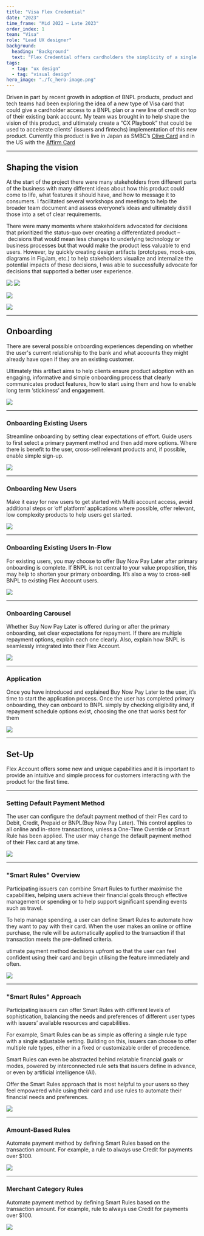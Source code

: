 ```yaml
---
title: "Visa Flex Credential"
date: "2023"
time_frame: "Mid 2022 – Late 2023"
order_index: 1
team: "Visa"
role: "Lead UX designer"
background:
  heading: "Background"
  text: "Flex Credential offers cardholders the simplicity of a single payment credential with the flexibility to seamlessly switch between payment methods and create rules to help better manage their spending."
tags:
  - tag: "ux design"
  - tag: "visual design"
hero_image: "./fc_hero-image.png"
---
```


<MdxLayout col='8' offset='4'>

Driven in part by recent growth in adoption of BNPL products, product and tech teams had been exploring the idea of a new type of Visa card that could give a cardholder access to a BNPL plan or a new line of credit on top of their existing bank account. My team was brought in to help shape the vision of this product, and ultimately create a “CX Playbook” that could be used to accelerate clients’ (issuers and fintechs) implementation of this new product. Currently this product is live in Japan as SMBC’s [Olive Card](https://www.smfg.co.jp/english/gr2023/special/special02/) and in the US with the [Affirm Card](https://www.affirm.com/card)

</MdxLayout>

<MdxLayout col='12' offset='0'>

---

## Shaping the vision

</MdxLayout>

<MdxLayout col='8' offset='4'>

At the start of the project there were many stakeholders from different parts of the business with many different ideas about how this product could come to life, what features it should have, and how to message it to consumers. I facilitated several workshops and meetings to help the broader team document and assess everyone’s ideas and ultimately distill those into a set of clear requirements.

There were many moments where stakeholders advocated for decisions that prioritized the status-quo over creating a differentiated product – decisions that would mean less changes to underlying technology or business processes but that would make the product less valuable to end users. However, by quickly creating design artifacts (prototypes, mock-ups, diagrams in FigJam, etc.) to help stakeholders visualize and internalize the potential impacts of these decisions, I was able to successfully advocate for decisions that supported a better user experience.

</MdxLayout>

<MdxLayout col='8' offset='4'>

![](./fc_vision-01.png)
![](./fc_vision-02.png)

</MdxLayout>

<MdxLayout col='12' offset='0'>

![](./fc_vision-03.png)

![](./fc_vision-04.png)

</MdxLayout>

<MdxLayout col='12' offset='0'>

---

## Onboarding

</MdxLayout>

<MdxLayout col='8' offset='4'>

There are several possible onboarding experiences depending on whether the user's current relationship to the bank and what accounts they might already have open if they are an existing customer.

Ultimately this artifact aims to help clients ensure product adoption with an engaging, informative and simple onboarding process that clearly communicates product features, how to start using them and how to enable long term ‘stickiness’ and engagement.

</MdxLayout>

<MdxLayout col='12' offset='0'>

![](./fc_onboarding-1.png)

</MdxLayout>

<MdxLayout col='8' offset='4'>

---

### Onboarding Existing Users

Streamline onboarding by setting clear expectations of effort. Guide users to first select a primary payment method and then add more options. Where there is benefit to the user, cross-sell relevant products and, if possible, enable simple sign-up.

</MdxLayout>

<MdxLayout col='12' offset='0'>

![](./fc_onboarding-2.png)

</MdxLayout>

<MdxLayout col='8' offset='4'>

---

### Onboarding New Users

Make it easy for new users to get started with Multi account access, avoid additional steps or ‘off platform’ applications where possible, offer relevant, low complexity products to help users get started.

</MdxLayout>

<MdxLayout col='12' offset='0'>

![](./fc_onboarding-3.png)

</MdxLayout>

<MdxLayout col='8' offset='4'>

---

### Onboarding Existing Users In-Flow

For existing users, you may choose to offer Buy Now Pay Later after primary onboarding is complete. If BNPL is not central to your value proposition, this may help to shorten your primary onboarding. It’s also a way to cross-sell BNPL to existing Flex Account users.

</MdxLayout>

<MdxLayout col='12' offset='0'>

![](./fc_onboarding-4.png)

</MdxLayout>

<MdxLayout col='8' offset='4'>

---

### Onboarding Carousel

Whether Buy Now Pay Later is offered during or after the primary onboarding, set clear expectations for repayment. If there are multiple repayment options, explain each one clearly. Also, explain how BNPL is seamlessly integrated into their Flex Account.

</MdxLayout>

<MdxLayout col='12' offset='0'>

![](./fc_onboarding-5.png)

</MdxLayout>

<MdxLayout col='8' offset='4'>

---

### Application

Once you have introduced and explained Buy Now Pay Later to the user, it’s time to start the application process. Once the user has completed primary onboarding, they can onboard to BNPL simply by checking eligibility and, if repayment schedule options exist, choosing the one that works best for them

</MdxLayout>

<MdxLayout col='12' offset='0'>

![](./fc_onboarding-6.png)

</MdxLayout>

<MdxLayout col='12' offset='0'>

---

## Set-Up

</MdxLayout>

<MdxLayout col='8' offset='4'>

Flex Account offers some new and unique capabilities and it is important to provide an intuitive and simple process for customers interacting with the product for the first time.

---

### Setting Default Payment Method

The user can configure the default payment method of their Flex card to Debit, Credit, Prepaid or BNPL(Buy Now Pay Later). This control applies to all online and in-store transactions, unless a One-Time Override or Smart Rule has been applied. The user may change the default payment method of their Flex card at any time.

</MdxLayout>

<MdxLayout col='12' offset='0'>

![](./fc_set-up-1.png)

</MdxLayout>

<MdxLayout col='8' offset='4'>

---

### "Smart Rules" Overview

Participating issuers can combine Smart Rules to further maximise the capabilities, helping users achieve their financial goals through effective management or spending or to help support significant spending events such as travel.

To help manage spending, a user can define Smart Rules to automate how they want to pay with their card. When the user makes an online or offline purchase, the rule will be automatically applied to the transaction if that transaction meets the pre-defined criteria.

utimate payment method decisions upfront so that the user can feel confident using their card and begin utilising the feature immediately and often.

</MdxLayout>

<MdxLayout col='12' offset='0'>

![](./fc_set-up-2.png)

</MdxLayout>

<MdxLayout col='8' offset='4'>

---

### "Smart Rules" Approach

Participating issuers can offer Smart Rules with different levels of sophistication, balancing the needs and preferences of different user types with issuers’ available resources and capabilities.

For example, Smart Rules can be as simple as offering a single rule type with a single adjustable setting. Building on this, issuers can choose to offer multiple rule types, either in a fixed or customizable order of precedence.

Smart Rules can even be abstracted behind relatable financial goals or modes, powered by interconnected rule sets that issuers define in advance, or even by artificial intelligence (AI).

Offer the Smart Rules approach that is most helpful to your users so they feel empowered while using their card and use rules to automate their financial needs and preferences.

</MdxLayout>

<MdxLayout col='12' offset='0'>

![](./fc_set-up-3.png)

</MdxLayout>

<MdxLayout col='8' offset='4'>

---

### Amount-Based Rules

Automate payment method by defining Smart Rules based on the transaction amount.
For example, a rule to always use Credit for payments over $100.

</MdxLayout>

<MdxLayout col='12' offset='0'>

![](./fc_set-up-4.png)

</MdxLayout>

<MdxLayout col='8' offset='4'>

---

### Merchant Category Rules

Automate payment method by defining Smart Rules based on the transaction amount.
For example, rule to always use Credit for payments over $100.

</MdxLayout>

<MdxLayout col='12' offset='0'>

![](./fc_set-up-5.png)

</MdxLayout>
